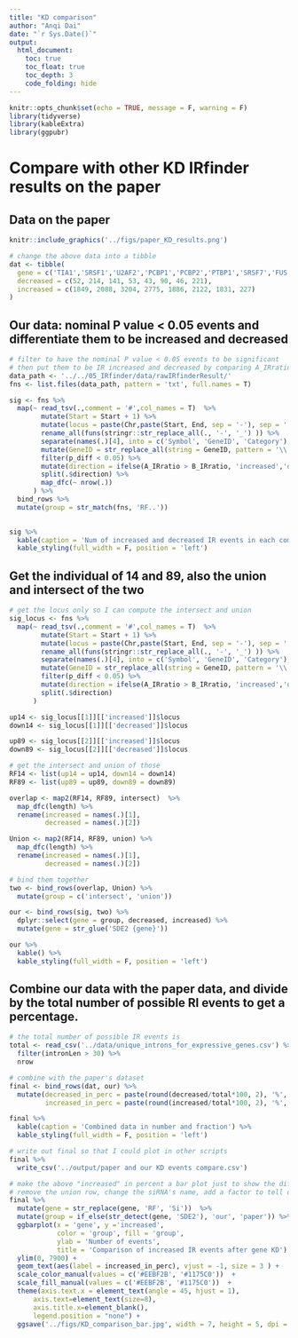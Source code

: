 ```yaml
---
title: "KD comparison"
author: "Anqi Dai"
date: "`r Sys.Date()`"
output:
  html_document:
    toc: true
    toc_float: true
    toc_depth: 3
    code_folding: hide
---
```


```r
knitr::opts_chunk$set(echo = TRUE, message = F, warning = F)
library(tidyverse)
library(kableExtra)
library(ggpubr)
```

# Compare with other KD IRfinder results on the paper

## Data on the paper

```r
knitr::include_graphics('../figs/paper_KD_results.png')
```

```r
# change the above data into a tibble
dat <- tibble(
  gene = c('TIA1','SRSF1','U2AF2','PCBP1','PCBP2','PTBP1','SRSF7','FUS'),
  decreased = c(52, 214, 141, 53, 43, 90, 46, 221),
  increased = c(1849, 2088, 3204, 2775, 1886, 2122, 1831, 227)
)
```

## Our data: nominal P value < 0.05 events and differentiate them to be increased and decreased


```r
# filter to have the nominal P value < 0.05 events to be significant 
# then put them to be IR increased and decreased by comparing A_IRratio with B_IRratio
data_path <- '../../05_IRfinder/data/rawIRfinderResult/'
fns <- list.files(data_path, pattern = 'txt', full.names = T)

sig <- fns %>%
  map(~ read_tsv(.,comment = '#',col_names = T)  %>%
        mutate(Start = Start + 1) %>%
        mutate(locus = paste(Chr,paste(Start, End, sep = '-'), sep = ':' ) ) %>%
        rename_all(funs(stringr::str_replace_all(., '-', '_') )) %>%
        separate(names(.)[4], into = c('Symbol', 'GeneID', 'Category'), sep = '/') %>%
        mutate(GeneID = str_replace_all(string = GeneID, pattern = '\\..*$', replacement = '')) %>%
        filter(p_diff < 0.05) %>%
        mutate(direction = ifelse(A_IRratio > B_IRratio, 'increased','decreased')) %>%
        split(.$direction) %>%
        map_dfc(~ nrow(.)) 
      ) %>%
  bind_rows %>%
  mutate(group = str_match(fns, 'RF..'))
        

sig %>%
  kable(caption = 'Num of increased and decreased IR events in each comparison') %>%
  kable_styling(full_width = F, position = 'left')

```


## Get the individual of 14 and 89, also the union and intersect of the two

```r
# get the locus only so I can compute the intersect and union
sig_locus <- fns %>%
  map(~ read_tsv(.,comment = '#',col_names = T)  %>%
        mutate(Start = Start + 1) %>%
        mutate(locus = paste(Chr,paste(Start, End, sep = '-'), sep = ':' ) ) %>%
        rename_all(funs(stringr::str_replace_all(., '-', '_') )) %>%
        separate(names(.)[4], into = c('Symbol', 'GeneID', 'Category'), sep = '/') %>%
        mutate(GeneID = str_replace_all(string = GeneID, pattern = '\\..*$', replacement = '')) %>%
        filter(p_diff < 0.05) %>%
        mutate(direction = ifelse(A_IRratio > B_IRratio, 'increased','decreased'))%>%
        split(.$direction) 
      )

up14 <- sig_locus[[1]][['increased']]$locus
down14 <- sig_locus[[1]][['decreased']]$locus

up89 <- sig_locus[[2]][['increased']]$locus
down89 <- sig_locus[[2]][['decreased']]$locus

# get the intersect and union of those
RF14 <- list(up14 = up14, down14 = down14)
RF89 <- list(up89 = up89, down89 = down89)

overlap <- map2(RF14, RF89, intersect)  %>%
  map_dfc(length) %>%
  rename(increased = names(.)[1],
         decreased = names(.)[2])

Union <- map2(RF14, RF89, union) %>%
  map_dfc(length) %>%
  rename(increased = names(.)[1],
         decreased = names(.)[2])

# bind them together
two <- bind_rows(overlap, Union) %>%
  mutate(group = c('intersect', 'union'))

our <- bind_rows(sig, two) %>%
  dplyr::select(gene = group, decreased, increased) %>%
  mutate(gene = str_glue('SDE2 {gene}'))

our %>%
  kable() %>%
  kable_styling(full_width = F, position = 'left')
```


## Combine our data with the paper data, and divide by the total number of possible RI events to get a percentage.

```r
# the total number of possible IR events is 
total <- read_csv('../data/unique_introns_for_expressive_genes.csv') %>%
  filter(intronLen > 30) %>%
  nrow

# combine with the paper's dataset
final <- bind_rows(dat, our) %>%
  mutate(decreased_in_perc = paste(round(decreased/total*100, 2), '%', sep = ''),
         increased_in_perc = paste(round(increased/total*100, 2), '%', sep = ''))

final %>%
  kable(caption = 'Combined data in number and fraction') %>%
  kable_styling(full_width = F, position = 'left')
```

```r
# write out final so that I could plot in other scripts
final %>%
  write_csv('../output/paper and our KD events compare.csv')
```


```r
# make the above "increased" in percent a bar plot just to show the difference 
# remove the union row, change the siRNA's name, add a factor to tell our data and paper data apart
final %>%
  mutate(gene = str_replace(gene, 'RF', 'Si'))  %>%
  mutate(group = if_else(str_detect(gene, 'SDE2'), 'our', 'paper')) %>%
  ggbarplot(x = 'gene', y ='increased',
            color = 'group', fill = 'group',
            ylab = 'Number of events',
            title = 'Comparison of increased IR events after gene KD')  +
  ylim(0, 7900) +
  geom_text(aes(label = increased_in_perc), vjust = -1, size = 3 ) +
  scale_color_manual(values = c('#EEBF2B', '#1175C0'))  +
  scale_fill_manual(values = c('#EEBF2B', '#1175C0'))  +
  theme(axis.text.x = element_text(angle = 45, hjust = 1),
      axis.text=element_text(size=8),
      axis.title.x=element_blank(),
      legend.position = "none") +
  ggsave('../figs/KD_comparison_bar.jpg', width = 7, height = 5, dpi = 300)

  
```


